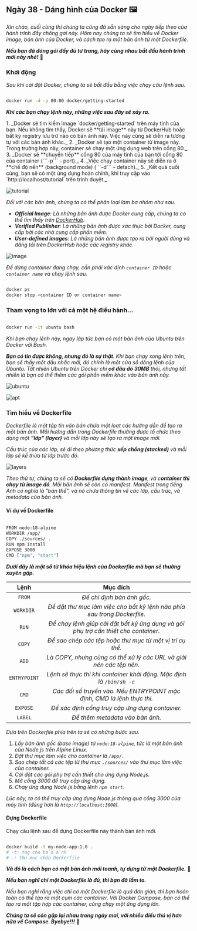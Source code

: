 
## Ngày 38 - Dáng hình của Docker 🖼

_Xin chào, cuối cùng thì chúng ta cũng đã sẵn sàng cho ngày tiếp theo của hành trình đầy chông gai này. Hôm nay chúng ta 
sẽ tìm hiểu về Docker image, bản ảnh của Docker, và cách tạo ra một bản ảnh từ một Dockerfile._

**_Nếu bạn đã đóng gói đầy đủ tư trang, hãy cùng nhau bắt đầu hành trình mới này nhé!_** 🚋

### Khởi động

_Sau khi cài đặt Docker, chúng ta sẽ bắt đầu bằng việc chạy câu lệnh sau._

```bash title="Running a container"

docker run -d -p 80:80 docker/getting-started

```

**_Khi các bạn chạy lệnh này, những việc sau đây sẽ xảy ra._**

<Steps>
1. _Docker sẽ tìm kiếm image `docker/getting-started` trên máy tính của bạn. Nếu không tìm thấy, Docker sẽ **tải image** 
này từ DockerHub hoặc bất kỳ registry lưu trữ nào có bản ảnh này. Việc này cũng sẽ diễn ra tương tự với các bản ảnh khác._
2. _Docker sẽ tạo một container từ image này. Trong trường hợp này, container sẽ chạy một ứng dụng web trên cổng 80._
3. _Docker sẽ **chuyển tiếp** cổng 80 của máy tính của bạn tới cổng 80 của container (```-p``` - port)._
4. _Việc chạy container này sẽ diễn ra ở **chế độ nền** (background mode) (```-d``` - detach)._
5. _Kết quả cuối cùng, bạn sẽ có một ứng dụng hoàn chỉnh, khi truy cập vào `http://localhost/tutorial` trên trình duyệt._
</Steps>

![tutorial](../../../../assets/containers/tutorial.png)

_Đối với các bản ảnh, chúng ta có thể phân loại làm ba nhóm như sau._

- _**Official Image**: Là những bản ảnh được Docker cung cấp, chúng ta có thể tìm thấy trên 
[DockerHub](https://hub.docker.com/)._
- _**Verified Publisher**: Là những bản ảnh được xác thực bởi Docker, cung cấp bởi các nhà cung cấp phần mềm._
- _**User-defined images**: Là những bản ảnh được tạo ra bởi người dùng và đăng tải trên DockerHub hoặc các 
registry khác._

![image](../../../../assets/containers/image.png)

_Để dừng container đang chạy, cần phải xác định `container ID` hoặc `container name` và chạy lệnh sau._

```bash title="Stopping a container"

docker ps
docker stop <container ID or container name>

```

### Tham vọng to lớn với cả một hệ điều hành...

```bash title="Running a container with OS"

docker run -it ubuntu bash

```
_Khi bạn chạy lệnh này, ngay lập tức bạn có một bản ảnh của Ubuntu trên Docker với Bash._

_**Bạn có tin được không, nhưng đó là sự thật**. Khi bạn chạy xong lệnh trên, bạn sẽ thấy một dấu nhắc mới, đó chính là
một cửa sổ dòng lệnh của Ubuntu. Tất nhiên Ubuntu trên Docker chỉ **cỡ đâu đó 30MB** thôi, nhưng tất nhiên là bạn có 
thể thêm các gói phần mềm khác vào bản ảnh này._

![ubuntu](../../../../assets/containers/ubuntu.png)

![apt](../../../../assets/containers/apt.png)

### Tìm hiểu về Dockerfile

_Dockerfile là một tập tin văn bản chứa một loạt các hướng dẫn để tạo ra một bản ảnh. Mỗi hướng dẫn trong Dockerfile
thường được tổ chức theo dạng một **"lớp" (layer)** và mỗi lớp này sẽ tạo ra một image mới._

_Cấu trúc của các lớp, sẽ đi theo phương thức **xếp chồng (stacked)** và mỗi lớp sẽ kế thừa từ lớp trước đó._

![layers](../../../../assets/containers/layers.png)

_Theo thứ tự, chúng ta sẽ có **Dockerfile dựng thành image**, và c**ontainer thì chạy từ image đó**. Mỗi bản ảnh sẽ còn 
có manifest. Manifest trong tiếng Anh có nghĩa là "bản thể", và nó chứa thông tin về các lớp, cấu trúc, và metadata của
bản ảnh._

#### Ví dụ về Dockerfile

```bash title="Dockerfile"

FROM node:18-alpine
WORKDIR /app/
COPY ./sources/ .
RUN npm install
EXPOSE 3000
CMD ["npm", "start"]

```

**_Dưới đây là một số từ khóa hiệu lệnh của Dockerfile mà bạn sẽ thường xuyên gặp._**

|    Lệnh          |                                        Mục đích                                      |
|:----------------:|:------------------------------------------------------------------------------------:|
| ```FROM```       | _Để chỉ định bản ảnh gốc._                                                           |
| ```WORKDIR```    | _Để đặt thư mục làm việc cho bất kỳ lệnh nào phía sau trong Dockerfile._             |
| ```RUN```        | _Để chạy lệnh giúp cài đặt bất kỳ ứng dụng và gói phụ trợ cần thiết cho container._  |
| ```COPY```       | _Để sao chép các tệp hoặc thư mục từ một vị trí cụ thể._                             |
| ```ADD```        | _Là COPY, nhưng cũng có thể xử lý các URL và giải nén các tệp nén._                  |
| ```ENTRYPOINT``` | _Lệnh sẽ thực thi khi container khởi động. Mặc định là ```/bin/sh -c```_             |
| ```CMD```        | _Các đối số truyền vào. Nếu ENTRYPOINT mặc định, CMD là lệnh thực thi._              |
| ```EXPOSE```     | _Để xác định cổng truy cập ứng dụng container._                                      |
| ```LABEL```      | _Để thêm metadata vào bản ảnh._                                                      |

_Dựa trên Dockerfile phía trên ta sẽ có những bước sau._

<Steps>

1. _Lấy bản ảnh gốc (base image) từ `node:18-alpine`, tức là một bản ảnh của Node.js trên Alpine Linux._
2. _Đặt thư mục làm việc cho container là `/app/`._
3. _Sao chép tất cả các tệp từ thư mục `./sources/` vào thư mục làm việc của container._
4. _Cài đặt các gói phụ trợ cần thiết cho ứng dụng Node.js._
5. _Mở cổng 3000 để truy cập ứng dụng._
6. _Chạy ứng dụng Node.js bằng lệnh `npm start`._

</Steps>

_Lúc này, ta có thể truy cập ứng dụng Node.js thông qua cổng 3000 của máy tính 
(đúng hơn là ```http://localhost:3000```)._

#### Dựng Dockerfile
Chạy câu lệnh sau để dựng Dockerfile này thành bản ảnh mới.

```bash title="Building a Dockerfile"

docker build -t my-node-app:1.0 .
# -t: tag cho bản ảnh
# .: thư mục chứa Dockerfile

```

**_Và đó là cách bạn có một bản ảnh mới toanh, tự dựng từ một Dockerfile._** 🎉

<Aside type="tip" title="Chưa dừng lại ở đó...">

**_Nếu bạn nghĩ chỉ một Dockerfile là đủ, thì bạn đã lầm to._**

_Nếu bạn nghĩ rằng việc chỉ có một Dockerfile là quá đơn giản, thì bạn hoàn toàn có thể tạo ra một cụm các container.
Với Docker Compose, bạn có thể tạo ra một tập hợp các container, cùng chạy một ứng dụng lớn._

**_Chúng ta sẽ còn gặp lại nhau trong ngày mai, với nhiều điều thú vị hơn nữa về Compose. Byebye!!!_** 🚀

</Aside>